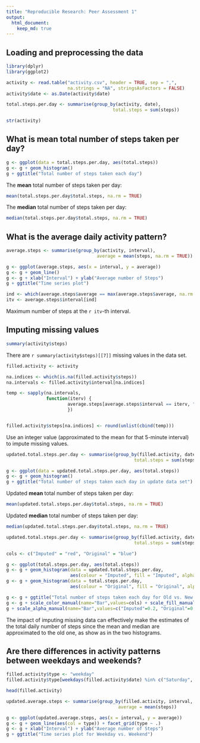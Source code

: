 ```yaml
---
title: "Reproducible Research: Peer Assessment 1"
output: 
  html_document:
    keep_md: true
---
```



## Loading and preprocessing the data

```r

library(dplyr)
library(ggplot2)

activity <- read.table("activity.csv", header = TRUE, sep = ",", 
                       na.strings = "NA", stringsAsFactors = FALSE)
activity$date <- as.Date(activity$date)

total.steps.per.day <- summarise(group_by(activity, date), 
                                        total.steps = sum(steps))

str(activity)
```

## What is mean total number of steps taken per day?

```r
g <- ggplot(data = total.steps.per.day, aes(total.steps)) 
g <- g + geom_histogram()
g + ggtitle("Total number of steps taken each day")
```

The **mean** total number of steps taken per day:

```r
mean(total.steps.per.day$total.steps, na.rm = TRUE)
```

The **median** total number of steps taken per day:

```r
median(total.steps.per.day$total.steps, na.rm = TRUE)
```

## What is the average daily activity pattern?

```r
average.steps <- summarise(group_by(activity, interval),
                                  average = mean(steps, na.rm = TRUE))

g <- ggplot(average.steps, aes(x = interval, y = average))
g <- g + geom_line()
g <- g + xlab("Interval") + ylab("Average number of Steps")
g + ggtitle("Time series plot")
```

```r
ind <- which(average.steps$average == max(average.steps$average, na.rm = TRUE))
itv <- average.steps$interval[ind]
```

Maximum number of steps at the `r itv`-th interval.

## Imputing missing values

```r
summary(activity$steps)
```

There are `r summary(activity$steps)[[7]]` missing values in the data set.


```r
filled.activity <- activity

na.indices <- which(is.na(filled.activity$steps))
na.intervals <- filled.activity$interval[na.indices]

temp <- sapply(na.intervals, 
               function(iterv) {
                       average.steps[average.steps$interval == iterv, "average"]
                       })


filled.activity$steps[na.indices] <- round(unlist(cbind(temp)))


```

Use an integer value (approximated to the mean for that 5-minute interval) to impute missing values.

```r

updated.total.steps.per.day <- summarise(group_by(filled.activity, date), 
                                                total.steps = sum(steps))

g <- ggplot(data = updated.total.steps.per.day, aes(total.steps)) 
g <- g + geom_histogram()
g + ggtitle("Total number of steps taken each day in update data set")

```

Updated **mean** total number of steps taken per day:

```r

mean(updated.total.steps.per.day$total.steps, na.rm = TRUE)

```


Updated **median** total number of steps taken per day:

```r

median(updated.total.steps.per.day$total.steps, na.rm = TRUE)

```

```r

updated.total.steps.per.day <- summarise(group_by(filled.activity, date), 
                                                total.steps = sum(steps))

cols <- c("Imputed" = "red", "Original" = "blue")

g <- ggplot(total.steps.per.day, aes(total.steps)) 
g <- g + geom_histogram(data = updated.total.steps.per.day, 
                        aes(colour = "Imputed", fill = "Imputed", alpha = "Imputed"))
g <- g + geom_histogram(data = total.steps.per.day, 
                        aes(colour = "Original", fill = "Original", alpha = "Original"))

g <- g + ggtitle("Total number of steps taken each day for Old vs. New Data set") 
g <- g + scale_color_manual(name="Bar",values=cols) + scale_fill_manual(name="Bar",values=cols) 
g + scale_alpha_manual(name="Bar",values=c("Imputed"=0.2, "Original"=0.2))
```

The impact of imputing missing data can effectively make the estimates of the total daily number of steps since the mean and median are approximated to the old one, as show as in the two histograms.

## Are there differences in activity patterns between weekdays and weekends?

```r
filled.activity$type <- "weekday"
filled.activity$type[weekdays(filled.activity$date) %in% c("Saturday", "Sunday")] <- "weekend"

head(filled.activity)
```

```r

updated.average.steps <- summarise(group_by(filled.activity, interval, type),
                                          average = mean(steps))

g <- ggplot(updated.average.steps, aes(x = interval, y = average))
g <- g + geom_line(aes(col = type)) + facet_grid(type ~ .)
g <- g + xlab("Interval") + ylab("Average number of Steps")
g + ggtitle("Time series plot for Weekday vs. Weekend")
```

